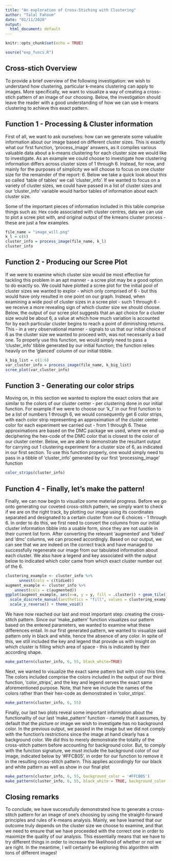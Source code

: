 ```yaml
---
title: "An exploration of Cross-Stiching with Clustering"
author: "Talal Fahoum"
date: "01/11/2020"
output:
  html_document: default
---
```


```r
knitr::opts_chunk$set(echo = TRUE)
```

```r
source("exp_funcs.R")
```
## Cross-stich Overview
To provide a brief overview of the following investigation: we wish to understand how clustering, particular k-means clustering can apply to images. More specifically, we want to visualize a way of creating a cross-stich pattern of an image of our choosing. Below, the investigation should leave the reader with a good understanding of how we can use k-means clustering to achieve this exact pattern.

## Function 1 - Processing & Cluster information
First of all, we want to ask ourselves: how can we generate some valuable information about our image based on different cluster sizes. This is exactly what our first function, 'process_image' answers, as it compiles various valuable data about a k-means clustering for each cluster size we would like to investigate. As an example we could choose to investigate how clustering information differs across cluster sizes of 1 through 6. Instead, for now, and mainly for the purposes of simplicity we will choose to focus on one cluster size for the remainder of the report: 6. Below we take a quick look about this so called 'table of tables' we call 'cluster_info'. If we wanted to focus on a variety of cluster sizes, we could have passed in a list of cluster sizes and our 'cluster_info' variable would harbor tables of information about each cluster size. 

Some of the important pieces of information included in this table comprise things such as: Hex code associated with cluster centres, data we can use to plot a scree plot with, and original output of the kmeans cluster process - these are just a few examples. 
```r
file_name = "image_will.png"
k_l = c(6)
cluster_info = process_image(file_name, k_l)
cluster_info
```


## Function 2 - Producing our Scree Plot
If we were to examine which cluster size would be most effective for tackling this problem in an apt manner - a scree plot may be a good option to do exactly so. We could have plotted a scree plot for the initial pool of cluster sizes we wanted to explor - which only comprised of 6 - but this would have only resulted in one point on our graph. Instead, when examining a wide pool of cluster sizes in a scree plot - such 1 through 6 - we receive a more revealing sign of which cluster size we should choose. Below, the output of our scree plot suggests that an apt choice for a cluster size would be about 6, a value at which how much variation is accounted for by each particular cluster begins to reach a point of diminishing returns. This - in a very observational manner - signals to us that our initial choice of 6 as the cluster size we wanted to proceed with, was not necessarily a bad one. To properly use this function, we would simply need to pass a 'cluster_info' tibble generated by our initial function; the function relies heavily on the 'glanced' column of our initial tibble.
```r
k_big_list = c(1:6)
var_cluster_info = process_image(file_name, k_big_list)
scree_plot(var_cluster_info)
```


## Function 3 - Generating our color strips
Moving on, in this section we wanted to explore the exact colors that are similar to the colors of our cluster center - per clustering done in our initial function. For example if we were to choose our 'k_l' in our first function to be a list of numbers 1 through 6, we would consequently get 6 color strips, with each color strip representing an approximation of the cluster center color for each experiment we carried out - from 1 through 6. These approximations are based on the DMC package we used, where we end up deciphering the hex-code of the DMC color that is closest to the color of our cluster center. Below, we are able to demonstrate the resultant output for carrying out 1 clustering experiment for a cluster size of 6, as indicated in our first section. To use this function properly, one would simply need to pass in a tibble of 'cluster_info' generated by our first 'processing_image' function
```r
color_strips(cluster_info)
```


## Function 4 - Finally, let's make the pattern!
Finally, we can now begin to visualize some material progress. Before we go onto generating our coveted cross-stitch pattern, we simply want to check if we are on the right track, by plotting our image using its coordinates separated and designated to a certain cluster from our 6 choices - 1 through 6. In order to do this, we first need to convert the columns from our initial cluster information tibble into a usable form, since they are not usable in their current list form. After converting the relevant 'augmented' and 'tidied' and 'dmc' columns, we can proceed accordingly. Based on our output, we can see that we are indeed on the correct track and have managed to successfully regenerate our image from our tabulated information about each cluster. We also have a legend and key associated with the output below to indicated which color came from which exact cluster number out of the 6.
```r
clustering_example <- cluster_info %>%
      unnest(cols = c(tidied))
augment_example <- cluster_info %>%
    unnest(cols = c(augmented))
ggplot(augment_example, aes(x=x, y = y, fill = .cluster)) + geom_tile() +
  scale_discrete_manual(aesthetics = "fill", values = clustering_example$col) + 
  scale_y_reverse() + theme_void()

```

We have now reached our last and most important step: creating the cross-stitch pattern. Since our 'make_pattern' function visualizes our pattern based on the entered parameters, we wanted to examine what these differences entail. In our first generated pattern, we wanted to visualize said pattern only in black and white, hence the absence of any color. In spite of this, we still included the key and legend that provide us with insight on which cluster is filling which area of space - this is indicated by their according shape. 

```r
make_pattern(cluster_info, 6, 55, black_white=TRUE)
```

Next, we wanted to visualize the exact same pattern but with color this time. The colors included comprise the colors included in the output of our third function, 'color_strips', and the key and legend serves the exact same aforementioned purpose. Note, that here we include the names of the colors rather than their hex-code as demonstrated in 'color_strips'.

```r
make_pattern(cluster_info, 6, 55)
```
Finally, our last two plots reveal some important information about the functionality of our last 'make_pattern' function - namely that it assumes, by default that the picture or image we wish to investigate has no background color. In the previous output, we passed in the image but we did not comply with the function's restrictions since the image at hand clearly has a background color. We did this to merely demonstrate the totality of the cross-stitch pattern before accounting for background color. But, to comply with the function signature, we must include the background color of our image, indicated below by '#FFCB05', in order for our function to remove it in the resulting cross-stitch pattern. This applies accordingly for our black and white pattern as well as show in our final plot
```r
make_pattern(cluster_info, 6, 55, background_color = '#FFCB05')
make_pattern(cluster_info, 6, 55, black_white = TRUE, background_color = '#FFCB05')
```

## Closing remarks
To conclude, we have successfully demonstrated how to generate a cross-stitch pattern for an image of one's choosing by using the straight-forward principles and rules of k-means analysis. Mainly, we have learned that our outcome truly depends on the cluster size we choose to examine, and that we need to ensure that we have proceeded with the correct one in order to maximize the quality of our analysis. This essentially means that we have to try different things in order to increase the likelihood of whether or not we are right. In the meantime, I will certainly be exploring this algorithm with tons of different images!




